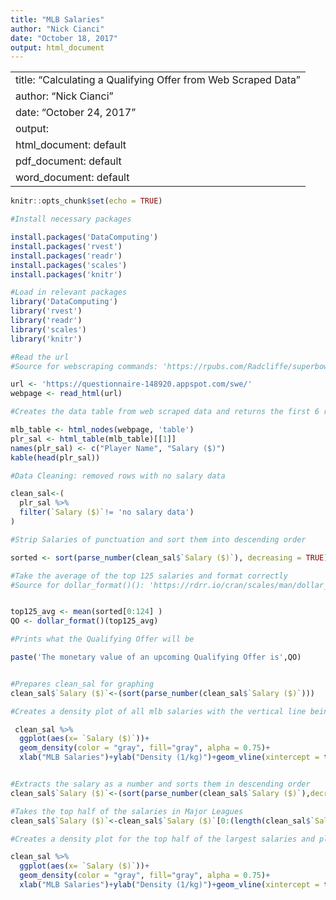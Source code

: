 ---
title: "MLB Salaries"
author: "Nick Cianci"
date: "October 18, 2017"
output: html_document
---

---
title: "Calculating a Qualifying Offer from Web Scraped Data"
author: "Nick Cianci"
date: "October 24, 2017"
output:
  html_document: default
  pdf_document: default
  word_document: default
---

```{r setup, include=FALSE}
knitr::opts_chunk$set(echo = TRUE)
```

```{r, echo=FALSE, warning=FALSE, message=FALSE , eval=FALSE}
#Install necessary packages

install.packages('DataComputing')
install.packages('rvest')
install.packages('readr')
install.packages('scales')
install.packages('knitr')
```


```{r, warning=FALSE, message=FALSE}
#Load in relevant packages
library('DataComputing')
library('rvest')
library('readr')
library('scales')
library('knitr')
```

```{r, warning=FALSE, message=FALSE}
#Read the url
#Source for webscraping commands: 'https://rpubs.com/Radcliffe/superbowl'

url <- 'https://questionnaire-148920.appspot.com/swe/'
webpage <- read_html(url)
```


```{r, warning=FALSE , message=FALSE}
#Creates the data table from web scraped data and returns the first 6 rows

mlb_table <- html_nodes(webpage, 'table')
plr_sal <- html_table(mlb_table)[[1]]
names(plr_sal) <- c("Player Name", "Salary ($)")
kable(head(plr_sal))

```




```{r, warning=FALSE, message=FALSE}
#Data Cleaning: removed rows with no salary data 

clean_sal<-(
  plr_sal %>%
  filter(`Salary ($)`!= 'no salary data')
)

```


```{r, warning=FALSE, message=FALSE}
#Strip Salaries of punctuation and sort them into descending order

sorted <- sort(parse_number(clean_sal$`Salary ($)`), decreasing = TRUE)

#Take the average of the top 125 salaries and format correctly
#Source for dollar_format()(): 'https://rdrr.io/cran/scales/man/dollar_format.html'


top125_avg <- mean(sorted[0:124] )
QO <- dollar_format()(top125_avg)

#Prints what the Qualifying Offer will be

paste('The monetary value of an upcoming Qualifying Offer is',QO)



```

```{r}
#Prepares clean_sal for graphing
clean_sal$`Salary ($)`<-(sort(parse_number(clean_sal$`Salary ($)`)))

#Creates a density plot of all mlb salaries with the vertical line being the Qualified Offer

 clean_sal %>%
  ggplot(aes(x= `Salary ($)`))+
  geom_density(color = "gray", fill="gray", alpha = 0.75)+
  xlab("MLB Salaries")+ylab("Density (1/kg)")+geom_vline(xintercept = top125_avg)



``` 

```{r}
#Extracts the salary as a number and sorts them in descending order
clean_sal$`Salary ($)`<-(sort(parse_number(clean_sal$`Salary ($)`),decreasing = TRUE))

#Takes the top half of the salaries in Major Leagues
clean_sal$`Salary ($)`<-clean_sal$`Salary ($)`[0:(length(clean_sal$`Salary ($)`)/2)]

#Creates a density plot for the top half of the largest salaries and plots a vertical line where the Qualified Offer falls

clean_sal %>%
  ggplot(aes(x= `Salary ($)`))+
  geom_density(color = "gray", fill="gray", alpha = 0.75)+
  xlab("MLB Salaries")+ylab("Density (1/kg)")+geom_vline(xintercept = top125_avg)

```

